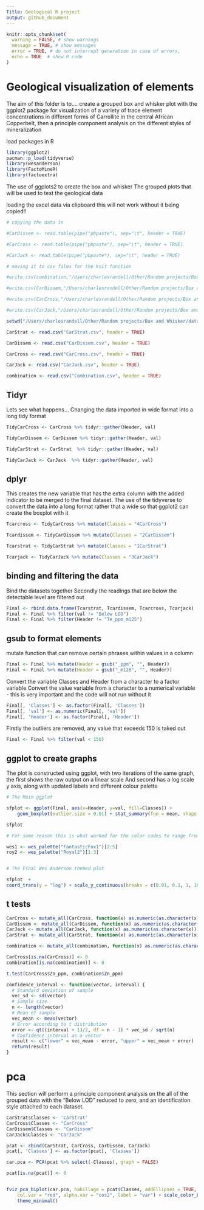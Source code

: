 ```yaml
---
Title: Geological R project
output: github_document
---
```


```r
knitr::opts_chunk$set(
  warning = FALSE, # show warnings
  message = TRUE, # show messages
  error = TRUE, # do not interrupt generation in case of errors,
  echo = TRUE  # show R code
)
```

# Geological visualization of elements

The aim of this folder is to.... create a grouped box and whisker plot with the ggplot2 package for visualization of a variety of trace element concentrations in different forms of Carrollite in the central African Copperbelt, then a principle component analysis on the different styles of mineralization

load packages in R 

```r
library(ggplot2) 
pacman::p_load(tidyverse)
library(wesanderson)
library(FactoMineR)
library(factoextra)

```

The use of ggplots2 to create the box and whisker
The grouped plots that will be used to test the geological data

loading the excel data via clipboard
this will not work without it being copied!!

```r
# copying the data in 

#CarDissem <- read.table(pipe("pbpaste"), sep="\t", header = TRUE)

#CarCross <- read.table(pipe("pbpaste"), sep="\t", header = TRUE)

#CarJack <- read.table(pipe("pbpaste"), sep="\t", header = TRUE)

# moving it to csv files for the knit function

#write.csv(combination,"/Users/charlesrandell/Other/Random projects/Box and Whisker/data/Combination.csv", row.names = FALSE)

#write.csv(CarDissem,"/Users/charlesrandell/Other/Random projects/Box and Whisker/data/CarDissem.csv", row.names = FALSE)

#write.csv(CarCross,"/Users/charlesrandell/Other/Random projects/Box and Whisker/data/CarCross.csv", row.names = FALSE)

#write.csv(CarJack,"/Users/charlesrandell/Other/Random projects/Box and Whisker/data/CarJack.csv", row.names = FALSE)

setwd("/Users/charlesrandell/Other/Random projects/Box and Whisker/data")

CarStrat <- read.csv("CarStrat.csv", header = TRUE)

CarDissem <- read.csv("CarDissem.csv", header = TRUE)

CarCross <- read.csv("CarCross.csv", header = TRUE)

CarJack <- read.csv("CarJack.csv", header = TRUE)

combination <- read.csv("Combination.csv", header = TRUE)


```

## Tidyr
Lets see what happens...
Changing the data imported in wide format into a long tidy format
```r

TidyCarCross <- CarCross %>% tidyr::gather(Header, val)

TidyCarDissem <- CarDissem %>% tidyr::gather(Header, val)

TidyCarStrat <- CarStrat  %>% tidyr::gather(Header, val)

TidyCarJack <- CarJack  %>% tidyr::gather(Header, val)

```

## dplyr
This creates the new variable that has the extra column with the added indicator to be merged to the final dataset.
The use of the tidyverse to convert the data into a long format rather that a wide so that ggplot2 can create the boxplot with it

```r
Tcarcross <- TidyCarCross %>% mutate(Classes = "4CarCross")

Tcardissem <- TidyCarDissem %>% mutate(Classes = "2CarDissem")

Tcarstrat <- TidyCarStrat %>% mutate(Classes = "1CarStrat")

Tcarjack <- TidyCarJack %>% mutate(Classes = "3CarJack")


```

## binding and filtering the data
Bind the datasets together
Secondly the readings that are below the detectable level are filtered out 
```r
Final <- rbind.data.frame(Tcarstrat, Tcardissem, Tcarcross, Tcarjack)
Final <- Final %>% filter(val != "Below LOD")
Final <- Final %>% filter(Header != "Te_ppm_m125")
```

## gsub to format elements
mutate function that can remove certain phrases within values in a column 

```r
Final <- Final %>% mutate(Header = gsub("_ppm", "", Header))
Final <- Final %>% mutate(Header = gsub("_m126", "", Header))
```

Convert the variable Classes and Header from a character to a factor variable
Convert the value variable from a character to a numerical variable - this is very important and the code will not run without it
```r
Final[, 'Classes'] <- as.factor(Final[, 'Classes'])
Final[, 'val'] <- as.numeric(Final[, 'val'])
Final[, 'Header'] <- as.factor(Final[, 'Header'])
```


Firstly the outliers are removed, any value that exceeds 150 is taked out
```r
Final <- Final %>% filter(val < 150)
```

## ggplot to create graphs 
The plot is constructed using ggplot, with two iterations of the same graph, the first shows the raw output on a linear scale
And second has a log scale y axis, along with updated labels and different colour palette
```r
# The Main ggplot

sfplot <- ggplot(Final, aes(x=Header, y=val, fill=Classes)) + 
    geom_boxplot(outlier.size = 0.01) + stat_summary(fun = mean, shape = 4, aes(group=Classes), position=position_dodge(0.75), show.legend = FALSE, color="black", size=0.25)

sfplot

# For some reason this is what worked for the color codes to range from 2-5

wes1 <- wes_palette("FantasticFox1")[2:5]
roy2 <- wes_palette("Royal2")[1:3]


# The Final Wes Anderson themed plot

sfplot  +
coord_trans(y = "log") + scale_y_continuous(breaks = c(0.01, 0.1, 1, 10, 100), labels = c(0.01, 0.1, 1, 10, 100)) + labs(x="Elements", y = "Log (Concentrations) / ppm") + theme(legend.position="bottom") + scale_fill_manual(guide = guide_legend(title = ""), breaks=c("1CarStrat", "2CarDissem", "3CarJack", "4CarCross"), values=c(wes1), labels=c("Stratiform Carrollite", "Disseminated Carrollite", "Jack Vein Carrollite", "Cross-Cutting Vein Carrollite")) + theme(axis.text.x = element_text(size=12, face = "bold"), axis.text.y = element_text(size=12, face = "bold"), legend.text=element_text(size=14), axis.title=element_text(size=15,face="bold"))

```


## t tests

```r
CarCross <- mutate_all(CarCross, function(x) as.numeric(as.character(x)))
CarDissem <- mutate_all(CarDissem, function(x) as.numeric(as.character(x)))
CarJack <- mutate_all(CarJack, function(x) as.numeric(as.character(x)))
CarStrat <- mutate_all(CarStrat, function(x) as.numeric(as.character(x)))

combination <- mutate_all(combination, function(x) as.numeric(as.character(x)))

CarCross[is.na(CarCross)] <- 0
combination[is.na(combination)] <- 0

t.test(CarCross$Zn_ppm, combination$Zn_ppm)

confidence_interval <- function(vector, interval) {
  # Standard deviation of sample
  vec_sd <- sd(vector)
  # Sample size
  n <- length(vector)
  # Mean of sample
  vec_mean <- mean(vector)
  # Error according to t distribution
  error <- qt((interval + 1)/2, df = n - 1) * vec_sd / sqrt(n)
  # Confidence interval as a vector
  result <- c("lower" = vec_mean - error, "upper" = vec_mean + error)
  return(result)
}

```

# pca

This section will perform a principle component analysis on the all of the grouped data with the "Below LOD" 
reduced to zero, and an identification style attached to each dataset. 

```r
CarStrat$Classes <- 'CarStrat'
CarCross$Classes <- "CarCross"
CarDissem$Classes <- "CarDissem"
CarJack$Classes <- "CarJack"

pcat <- rbind(CarStrat, CarCross, CarDissem, CarJack)
pcat[, 'Classes'] <- as.factor(pcat[, 'Classes'])

car.pca <- PCA(pcat %>% select(-Classes), graph = FALSE)

pcat[is.na(pcat)] <- 0


fviz_pca_biplot(car.pca, habillage = pcat$Classes, addEllipses = TRUE, 
    col.var = "red", alpha.var = "cos2", label = "var") + scale_color_brewer(palette = "Dark2") + 
    theme_minimal()

```


